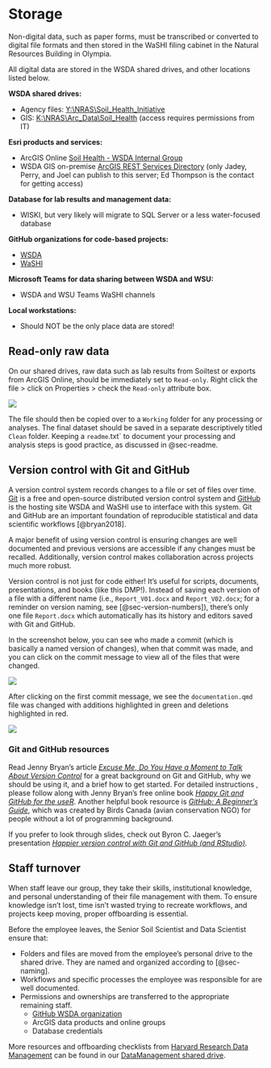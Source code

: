 # Storage {#sec-storage}

Non-digital data, such as paper forms, must be transcribed or converted to digital file formats and then stored in the WaSHI filing cabinet in the Natural Resources Building in Olympia.

All digital data are stored in the WSDA shared drives, and other locations listed below.

**WSDA shared drives:**

-   Agency files: [Y:\\NRAS\\Soil_Health_Initiative](Y:\NRAS\Soil_Health_Initiative)
-   GIS: [K:\\NRAS\\Arc_Data\\Soil_Health](K:\NRAS\Arc_Data\Soil_Health) (access requires permissions from IT)

**Esri products and services:**

-   ArcGIS Online [Soil Health - WSDA Internal Group](https://nras.maps.arcgis.com/home/group.html?id=17a60cfa644c4c60ab622fdd84500f8f#overview)
-   WSDA GIS on-premise [ArcGIS REST Services Directory](https://fortress.wa.gov/agr/gis/wsdagis/rest/services/NRAS) (only Jadey, Perry, and Joel can publish to this server; Ed Thompson is the contact for getting access)

**Database for lab results and management data:**

-   WISKI, but very likely will migrate to SQL Server or a less water-focused database

**GitHub organizations for code-based projects:**

-   [WSDA](https://github.com/WA-Department-of-Agriculture)
-   [WaSHI](https://github.com/WASoilHealth)

**Microsoft Teams for data sharing between WSDA and WSU:**

-   WSDA and WSU Teams WaSHI channels

**Local workstations:**

-   Should NOT be the only place data are stored!

## Read-only raw data {#sec-raw-data}

On our shared drives, raw data such as lab results from Soiltest or exports from ArcGIS Online, should be immediately set to `Read-only`. Right click the file \> click on Properties \> check the `Read-only` attribute box.

![](images/read-only.png){fig-alt="Screenshot of the above directions to set files to Read-only on a Windows computer."}

The file should then be copied over to a `Working` folder for any processing or analyses. The final dataset should be saved in a separate descriptively titled `Clean` folder. Keeping a `readme`.txt\` to document your processing and analysis steps is good practice, as discussed in @sec-readme.

## Version control with Git and GitHub

A version control system records changes to a file or set of files over time. [Git](https://git-scm.com/) is a free and open-source distributed version control system and [GitHub](https://github.com) is the hosting site WSDA and WaSHI use to interface with this system. Git and GitHub are an important foundation of reproducible statistical and data scientific workflows [@bryan2018].

A major benefit of using version control is ensuring changes are well documented and previous versions are accessible if any changes must be recalled. Additionally, version control makes collaboration across projects much more robust.

Version control is not just for code either! It's useful for scripts, documents, presentations, and books (like this DMP!). Instead of saving each version of a file with a different name (i.e., `Report_V01.docx` and `Report_V02.docx`; for a reminder on version naming, see [@sec-version-numbers]), there's only one file `Report.docx` which automatically has its history and editors saved with Git and GitHub.

In the screenshot below, you can see who made a commit (which is basically a named version of changes), when that commit was made, and you can click on the commit message to view all of the files that were changed.

![](images/github-commits.png){fig-alt="Screenshot of GitHub commits for the WaSHI DMP."}

After clicking on the first commit message, we see the `documentation.qmd` file was changed with additions highlighted in green and deletions highlighted in red.

![](images/github-diff.png){fig-alt="Screenshot of GitHub commit message titled 'First complete draft of documentation chapter' which shows the changed file with additions highlighted in green and deletions highlighted in red." fig-align="left"}

### Git and GitHub resources

Read Jenny Bryan's article [*Excuse Me, Do You Have a Moment to Talk About Version Control*](Y:\NRAS\Soil_Health_Initiative\StateOfTheSoils\DataManagement\Resources\Bryan_ExcuseMeDoYouHaveMomentTalkVersionControl.pdf) for a great background on Git and GitHub, why we should be using it, and a brief how to get started. For detailed instructions , please follow along with Jenny Bryan's free online book [*Happy Git and GitHub for the useR*](https://happygitwithr.com/). Another helpful book resource is [*GitHub: A Beginner's Guide*](https://birdscanada.github.io/BirdsCanada_GitHubGuide/), which was created by Birds Canada (avian conservation NGO) for people without a lot of programming background.

If you prefer to look through slides, check out Byron C. Jaeger's presentation [*Happier version control with Git and GitHub (and RStudio)*](https://bcjaeger.github.io/seminar-git/)*.*

## Staff turnover

When staff leave our group, they take their skills, institutional knowledge, and personal understanding of their file management with them. To ensure knowledge isn't lost, time isn't wasted trying to recreate workflows, and projects keep moving, proper offboarding is essential.

Before the employee leaves, the Senior Soil Scientist and Data Scientist ensure that:

-   Folders and files are moved from the employee's personal drive to the shared drive. They are named and organized according to [@sec-naming].
-   Workflows and specific processes the employee was responsible for are well documented.
-   Permissions and ownerships are transferred to the appropriate remaining staff.
    -   [GitHub WSDA organization](https://github.com/WA-Department-of-Agriculture)
    -   ArcGIS data products and online groups
    -   Database credentials

More resources and offboarding checklists from [Harvard Research Data Management](Y:\NRAS\Soil_Health_Initiative\StateOfTheSoils\DataManagement\Resources\StaffTurnover) can be found in our [DataManagement shared drive](Y:\NRAS\Soil_Health_Initiative\StateOfTheSoils\DataManagement\Resources\StaffTurnover).
